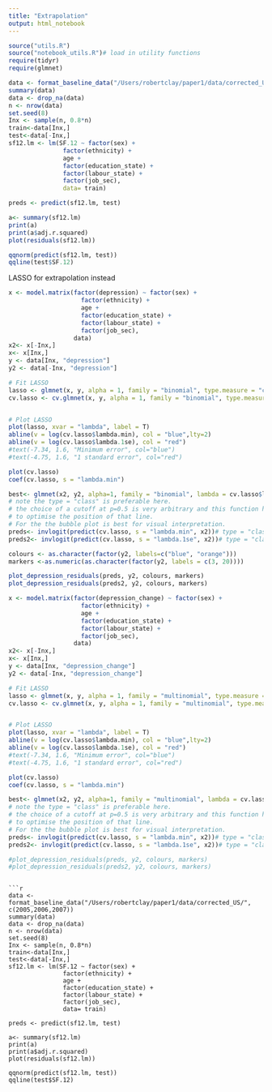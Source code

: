 ```yaml
---
title: "Extrapolation"
output: html_notebook
---
```



```r
source("utils.R")
source("notebook_utils.R")# load in utility functions
require(tidyr)
require(glmnet)
```

```r
data <- format_baseline_data("/Users/robertclay/paper1/data/corrected_US/", c(2015, 2016, 2017))
summary(data)
data <- drop_na(data)
n <- nrow(data)
set.seed(8)
Inx <- sample(n, 0.8*n)
train<-data[Inx,]
test<-data[-Inx,]
sf12.lm <- lm(SF.12 ~ factor(sex) + 
               factor(ethnicity) + 
               age + 
               factor(education_state) + 
               factor(labour_state) + 
               factor(job_sec), 
               data= train)

preds <- predict(sf12.lm, test)

a<- summary(sf12.lm)
print(a)
print(a$adj.r.squared)
plot(residuals(sf12.lm))

qqnorm(predict(sf12.lm, test))
qqline(test$SF.12)
```
LASSO for extrapolation instead

```r
x <- model.matrix(factor(depression) ~ factor(sex) +
                    factor(ethnicity) + 
                    age + 
                    factor(education_state) +
                    factor(labour_state) +
                    factor(job_sec),
                  data)
x2<- x[-Inx,]
x<- x[Inx,]
y <- data[Inx, "depression"]
y2 <- data[-Inx, "depression"]

# Fit LASSO
lasso <- glmnet(x, y, alpha = 1, family = "binomial", type.measure = "class")
cv.lasso <- cv.glmnet(x, y, alpha = 1, family = "binomial", type.measure = "class")


# Plot LASSO
plot(lasso, xvar = "lambda", label = T) 
abline(v = log(cv.lasso$lambda.min), col = "blue",lty=2)
abline(v = log(cv.lasso$lambda.1se), col = "red")
#text(-7.34, 1.6, "Minimum error", col="blue")
#text(-4.75, 1.6, "1 standard error", col="red")

plot(cv.lasso)
coef(cv.lasso, s = "lambda.min")

best<- glmnet(x2, y2, alpha=1, family = "binomial", lambda = cv.lasso$lambda.min)
# note the type = "class" is preferable here. 
# the choice of a cutoff at p=0.5 is very arbitrary and this function helps
# to optimise the position of that line.
# For the the bubble plot is best for visual interpretation.
preds<- invlogit(predict(cv.lasso, s = "lambda.min", x2))# type = "class"
preds2<- invlogit(predict(cv.lasso, s = "lambda.1se", x2))# type = "class"

colours <- as.character(factor(y2, labels=c("blue", "orange")))
markers <-as.numeric(as.character(factor(y2, labels = c(3, 20))))

plot_depression_residuals(preds, y2, colours, markers)
plot_depression_residuals(preds2, y2, colours, markers)
```


```r
x <- model.matrix(factor(depression_change) ~ factor(sex) +
                    factor(ethnicity) + 
                    age + 
                    factor(education_state) +
                    factor(labour_state) +
                    factor(job_sec),
                  data)
x2<- x[-Inx,]
x<- x[Inx,]
y <- data[Inx, "depression_change"]
y2 <- data[-Inx, "depression_change"]

# Fit LASSO
lasso <- glmnet(x, y, alpha = 1, family = "multinomial", type.measure = "class")
cv.lasso <- cv.glmnet(x, y, alpha = 1, family = "multinomial", type.measure = "class")


# Plot LASSO
plot(lasso, xvar = "lambda", label = T) 
abline(v = log(cv.lasso$lambda.min), col = "blue",lty=2)
abline(v = log(cv.lasso$lambda.1se), col = "red")
#text(-7.34, 1.6, "Minimum error", col="blue")
#text(-4.75, 1.6, "1 standard error", col="red")

plot(cv.lasso)
coef(cv.lasso, s = "lambda.min")

best<- glmnet(x2, y2, alpha=1, family = "multinomial", lambda = cv.lasso$lambda.min)
# note the type = "class" is preferable here. 
# the choice of a cutoff at p=0.5 is very arbitrary and this function helps
# to optimise the position of that line.
# For the the bubble plot is best for visual interpretation.
preds<- invlogit(predict(cv.lasso, s = "lambda.min", x2))# type = "class"
preds2<- invlogit(predict(cv.lasso, s = "lambda.1se", x2))# type = "class"

#plot_depression_residuals(preds, y2, colours, markers)
#plot_depression_residuals(preds2, y2, colours, markers)
```
```

```r
data <- format_baseline_data("/Users/robertclay/paper1/data/corrected_US/", c(2005,2006,2007))
summary(data)
data <- drop_na(data)
n <- nrow(data)
set.seed(8)
Inx <- sample(n, 0.8*n)
train<-data[Inx,]
test<-data[-Inx,]
sf12.lm <- lm(SF.12 ~ factor(sex) + 
               factor(ethnicity) + 
               age + 
               factor(education_state) + 
               factor(labour_state) + 
               factor(job_sec), 
               data= train)

preds <- predict(sf12.lm, test)

a<- summary(sf12.lm)
print(a)
print(a$adj.r.squared)
plot(residuals(sf12.lm))

qqnorm(predict(sf12.lm, test))
qqline(test$SF.12)
```